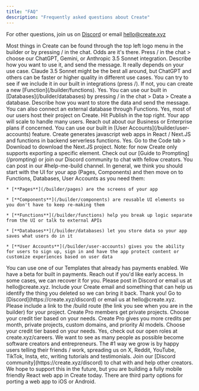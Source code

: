 ```yaml
---
title: "FAQ"
description: "Frequently asked questions about Create"
---
```


For other questions, join us on [Discord](https://create.xyz/discord) or email [hello@create.xyz](mailto:hello@create.xyz)

<AccordionGroup>
  <Accordion title="How do I create a new page, component, or other element?">
    Most things in Create can be found through the top left logo menu in the builder or by pressing / in the chat. Odds are it's there.
  </Accordion>

  <Accordion title="How do I add AI to my app?">
    Press / in the chat > choose our ChatGPT, Gemini, or Anthropic 3.5 Sonnet integration. Describe how you want to use it, and send the message.
  </Accordion>

  <Accordion title="Which AI model is the best?">
    It really depends on your use case. Claude 3.5 Sonnet might be the best all around, but ChatGPT and others can be faster or higher quality in different use cases.
  </Accordion>

  <Accordion title="How do I connect to an external API?">
    You can try to see if we include it in our built in integrations (press /). If not, you can create a new [Function](/builder/functions).
  </Accordion>

  <Accordion title="Can I add databases?">
    Yes. You can use our built in [Databases](/builder/databases) by pressing / in the chat > Data > Create a database. Describe how you want to store the data and send the message. You can also connect an external database through Functions.
  </Accordion>

  <Accordion title="Can I host my app on Create? Will it scale to handle many users?">
    Yes, most of our users host their project on Create. Hit Publish in the top right. Your app will scale to handle many users. Reach out about our Business or Enterprise plans if concerned.
  </Accordion>

  <Accordion title="How do I add users, sign up, and sign in to my app?">
    You can use our built in [User Accounts](/builder/user-accounts) feature.
  </Accordion>

  <Accordion title="What language does Create write code in under the hood?">
    Create generates javascript web apps in React / Next.JS and functions in backend serverless functions.
  </Accordion>

  <Accordion title="Can I export the code?">
    Yes. Go to the Code tab > Download to download the Next.JS project. Note: for now Create only supports exporting a specific element.
  </Accordion>

  <Accordion title="How do I fix this error?">
    Check out our [Guide to Prompting](/prompting) or join our Discord community to chat with fellow creators. You can post in our #help-me-build channel.
  </Accordion>

  <Accordion title="When should I use a Page vs. a Component vs. a Function vs. a Database vs. User accounts?">
    In general, we think you should start with the UI for your app (Pages, Components) and then move on to Functions, Databases, User Accounts as you need them:

    * [**Pages**](/builder/pages) are the screens of your app

    * [**Components**](/builder/components) are reusable UI elements so you don't have to keep re-making them

    * [**Functions**](/builder/functions) help you break up logic separate from the UI or talk to external APIs

    * [**Databases**](/builder/databases) let you store data so your app saves what users do in it

    * [**User Accounts**](/builder/user-accounts) gives you the ability for users to sign up, sign in and have the app protect content or customize experiences based on user data
  </Accordion>

  <Accordion title="How do I collect payments for an app I made?">
    You can use one of our Templates that already has payments enabled. We have a beta for built in payments. Reach out if you'd like early access.
  </Accordion>

  <Accordion title="I accidentally deleted something I shouldn't have (!!) Is there any way to get it back?">
    In some cases, we can recover it for you. Please post in Discord or email us at hello@create.xyz. Include your Create email and something that can help us identify the thing you deleted so we can bring it back.
  </Accordion>

  <Accordion title="I think I found a bug. Where should I report it?">
    Thank you! Go to [Discord](https://create.xyz/discord) or email us at hello@create.xyz. Please include a link to the /build route (the link you see when you are in the builder) for your project.
  </Accordion>

  <Accordion title="How do I make my projects private?">
    Create Pro members get private projects. Choose your credit tier based on your needs.
  </Accordion>

  <Accordion title="What is the difference between free vs. Create Pro?">
    Create Pro gives you more credits per month, private projects, custom domains, and priority AI models. Choose your credit tier based on your needs.
  </Accordion>

  <Accordion title="Are you hiring?">
    Yes, check out our open roles at create.xyz/careers.
  </Accordion>

  <Accordion title="Why are y'all doing this?">
    We want to see as many people as possible become software creators and entrepreneurs.
  </Accordion>

  <Accordion title="I love this product. How can I help?">
    The #1 way we grow is by happy users telling their friends / work, spreading us on X, Reddit, YouTube, TikTok, Insta, etc, writing tutorials and testimonials. Join our [Discord community](https://create.xyz/discord) to chat with and help other creators.
  </Accordion>

  <Accordion title="How do I publish to iOS or Android?" defaultOpen={false}>
    We hope to support this in the future, but you are building a fully mobile friendly React web app in Create today. There are third party options for porting a web app to iOS or Android.&#x20;


  </Accordion>
</AccordionGroup>